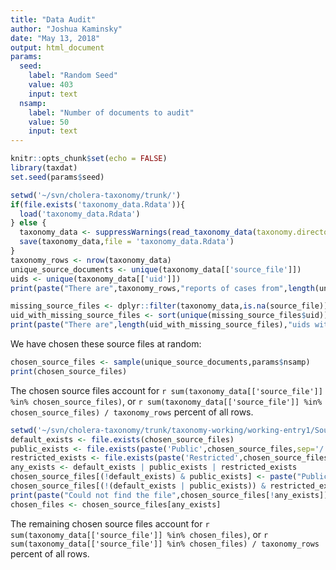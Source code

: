 ```yaml
---
title: "Data Audit"
author: "Joshua Kaminsky"
date: "May 13, 2018"
output: html_document
params:
  seed:
    label: "Random Seed"
    value: 403
    input: text
  nsamp:
    label: "Number of documents to audit"
    value: 50
    input: text
---
```


```r
knitr::opts_chunk$set(echo = FALSE)
library(taxdat)
set.seed(params$seed)
```

```r
setwd('~/svn/cholera-taxonomy/trunk/')
if(file.exists('taxonomy_data.Rdata')){
  load('taxonomy_data.Rdata')
} else {
  taxonomy_data <- suppressWarnings(read_taxonomy_data(taxonomy.directory = 'taxonomy-working/working-entry1/'))
  save(taxonomy_data,file = 'taxonomy_data.Rdata')
}
taxonomy_rows <- nrow(taxonomy_data)
unique_source_documents <- unique(taxonomy_data[['source_file']])
uids <- unique(taxonomy_data[['uid']])
print(paste("There are",taxonomy_rows,"reports of cases from",length(unique_source_documents),"divided into",length(uids),"unique ids"))
```

```r
missing_source_files <- dplyr::filter(taxonomy_data,is.na(source_file))
uid_with_missing_source_files <- sort(unique(missing_source_files$uid))
print(paste("There are",length(uid_with_missing_source_files),"uids without a corresponding source file.  The first 10 are",paste(head(uid_with_missing_source_files,10),collapse=' ')))
```
We have chosen these source files at random:
```r
chosen_source_files <- sample(unique_source_documents,params$nsamp)
print(chosen_source_files)
```
The chosen source files account for `r sum(taxonomy_data[['source_file']] %in% chosen_source_files)`, or `r sum(taxonomy_data[['source_file']] %in% chosen_source_files) / taxonomy_rows` percent of all rows.


```r
setwd('~/svn/cholera-taxonomy/trunk/taxonomy-working/working-entry1/SourceDocuments/')
default_exists <- file.exists(chosen_source_files)
public_exists <- file.exists(paste('Public',chosen_source_files,sep='/'))
restricted_exists <- file.exists(paste('Restricted',chosen_source_files,sep='/'))
any_exists <- default_exists | public_exists | restricted_exists
chosen_source_files[(!default_exists) & public_exists] <- paste("Public",chosen_source_files[(!default_exists) & public_exists],sep='/')
chosen_source_files[(!(default_exists | public_exists)) & restricted_exists] <- paste("Public",chosen_source_files[(!default_exists) & restricted_exists],sep='/')
print(paste("Could not find the file",chosen_source_files[!any_exists]))
chosen_files <- chosen_source_files[any_exists]
```

The remaining chosen source files account for `r sum(taxonomy_data[['source_file']] %in% chosen_files)`, or `r sum(taxonomy_data[['source_file']] %in% chosen_files) / taxonomy_rows` percent of all rows.
